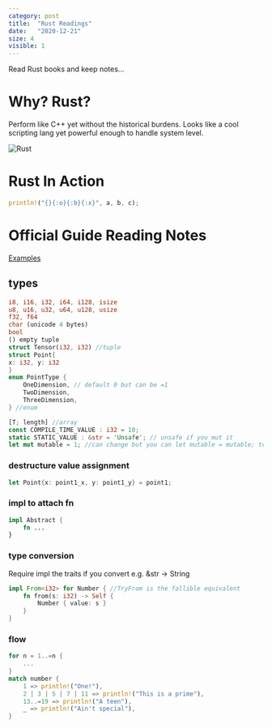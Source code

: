 ```yaml
---
category: post
title:  "Rust Readings"
date:   "2020-12-21"
size: 4
visible: 1
---
```


Read Rust books and keep notes...

# Why? Rust?
Perform like C++ yet without the historical burdens. Looks like a cool scripting lang yet powerful enough to handle system level.

![Rust](https://media.nature.com/lw800/magazine-assets/d41586-020-03382-2/d41586-020-03382-2_18629102.png)

# Rust In Action
```rust
println!("{}{:o}{:b}{:x}", a, b, c);
```

# Official Guide Reading Notes
[Examples](https://doc.rust-lang.org/rust-by-example/)

## types
```rust
i8, i16, i32, i64, i128, isize
u8, u16, u32, u64, u128, usize
f32, f64
char (unicode 4 bytes)
bool
() empty tuple
struct Tensor(i32, i32) //tuple
struct Point{
x: i32, y: i32
}
enum PointType {
    OneDimension, // default 0 but can be =1
    TwoDimension,
    ThreeDimension,
} //enum

[T; length] //array
const COMPILE_TIME_VALUE : i32 = 10;
static STATIC_VALUE : &str = 'Unsafe'; // unsafe if you mut it
let mut mutable = 1; //can change but you can let mutable = mutable; to unmut it 😄
```
### destructure value assignment
```rust
let Point{x: point1_x, y: point1_y} = point1;
```
### impl to attach fn
```rust
impl Abstract {
    fn ...
}
```

### type conversion
Require impl the traits if you convert e.g. &str -> String
```rust
impl From<i32> for Number { //TryFrom is the fallible equivalent
    fn from(s: i32) -> Self {
        Number { value: s }
    }
}
```
### flow
```rust
for n = 1..=n {
    ...
}
match number {
    1 => println!("One!"),
    2 | 3 | 5 | 7 | 11 => println!("This is a prime"),
    13..=19 => println!("A teen"),
    _ => println!("Ain't special"),
}
```

